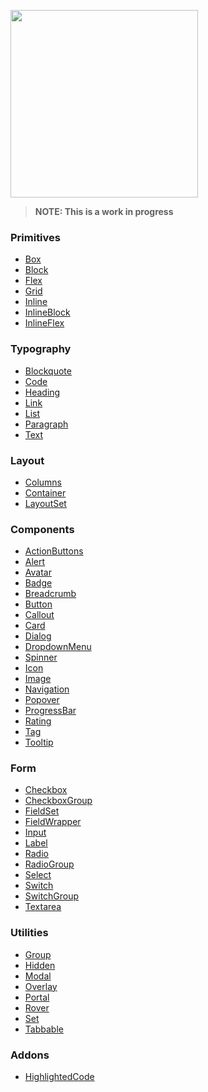 <img src="/logo.png" width="300"></img>

> **NOTE: This is a work in progress**

### Primitives

- [Box](/primitives/box)
- [Block](/primitives/block)
- [Flex](/primitives/flex)
- [Grid](/primitives/grid)
- [Inline](/primitives/inline)
- [InlineBlock](/primitives/inlineblock)
- [InlineFlex](/primitives/inlineflex)

### Typography

- [Blockquote](/typography/blockquote)
- [Code](/typography/code)
- [Heading](/typography/heading)
- [Link](/typography/link)
- [List](/typography/list)
- [Paragraph](/typography/paragraph)
- [Text](/typography/text)

### Layout

- [Columns](/layout/columns)
- [Container](/layout/container)
- [LayoutSet](/layout/layoutset)

### Components

- [ActionButtons](/components/actionbuttons)
- [Alert](/components/alert)
- [Avatar](/components/avatar)
- [Badge](/components/badge)
- [Breadcrumb](/components/breadcrumb)
- [Button](/components/button)
- [Callout](/components/callout)
- [Card](/components/card)
- [Dialog](/components/dialog)
- [DropdownMenu](/components/dropdownmenu)
- [Spinner](/components/spinner)
- [Icon](/components/icon)
- [Image](/components/image)
- [Navigation](/components/navigation)
- [Popover](/components/popover)
- [ProgressBar](/components/progressbar)
- [Rating](/components/rating)
- [Tag](/components/tag)
- [Tooltip](/components/tooltip)

### Form

- [Checkbox](/form/checkbox)
- [CheckboxGroup](/form/checkboxgroup)
- [FieldSet](/form/fieldset)
- [FieldWrapper](/form/fieldwrapper)
- [Input](/form/input)
- [Label](/form/label)
- [Radio](/form/radio)
- [RadioGroup](/form/radiogroup)
- [Select](/form/select)
- [Switch](/form/switch)
- [SwitchGroup](/form/switchgroup)
- [Textarea](/form/textarea)

### Utilities

- [Group](/utilities/group)
- [Hidden](/utilities/hidden)
- [Modal](/utilities/modal)
- [Overlay](/utilities/overlay)
- [Portal](/utilities/portal)
- [Rover](/utilities/rover)
- [Set](/utilities/set)
- [Tabbable](/utilities/tabbable)

### Addons

- [HighlightedCode](/addons/highlightedcode)
